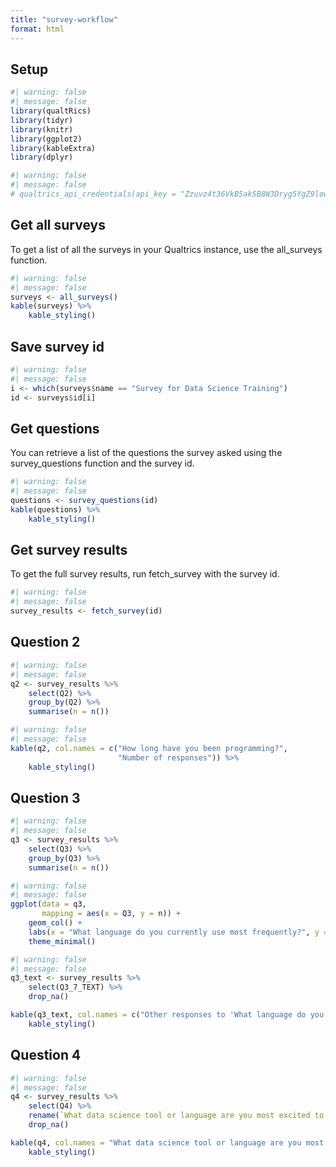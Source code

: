 ```yaml
---
title: "survey-workflow"
format: html
---
```


## Setup
```r
#| warning: false
#| message: false
library(qualtRics)
library(tidyr)
library(knitr)
library(ggplot2)
library(kableExtra)
library(dplyr)
```


```r
#| warning: false
#| message: false
# qualtrics_api_credentials(api_key = "Zzuvz4t36VkB5akSB8W3Dryg5YgZ9lowoc3JEfEN", base_url = "ucsb.co1.qualtrics.com", install = TRUE, overwrite = T)
```

## Get all surveys
To get a list of all the surveys in your Qualtrics instance, use the all_surveys function.
```r
#| warning: false
#| message: false
surveys <- all_surveys()
kable(surveys) %>%
    kable_styling()
```

## Save survey id
```r
#| warning: false
#| message: false
i <- which(surveys$name == "Survey for Data Science Training")
id <- surveys$id[i]
```

## Get questions
You can retrieve a list of the questions the survey asked using the survey_questions function and the survey id.
```r
#| warning: false
#| message: false
questions <- survey_questions(id)
kable(questions) %>%
    kable_styling()
```

## Get survey results
To get the full survey results, run fetch_survey with the survey id.
```r
#| warning: false
#| message: false
survey_results <- fetch_survey(id)
```


## Question 2
```r
#| warning: false
#| message: false
q2 <- survey_results %>% 
    select(Q2) %>% 
    group_by(Q2) %>% 
    summarise(n = n())
```


```r
#| warning: false
#| message: false
kable(q2, col.names = c("How long have you been programming?",
                        "Number of responses")) %>%
    kable_styling()
```

## Question 3
```r
#| warning: false
#| message: false
q3 <- survey_results %>% 
    select(Q3) %>% 
    group_by(Q3) %>% 
    summarise(n = n())
```

```r
#| warning: false
#| message: false
ggplot(data = q3, 
       mapping = aes(x = Q3, y = n)) +
    geom_col() +
    labs(x = "What language do you currently use most frequently?", y = "Number of reponses") +
    theme_minimal()
```

```r
#| warning: false
#| message: false
q3_text <- survey_results %>% 
    select(Q3_7_TEXT) %>% 
    drop_na()

kable(q3_text, col.names = c("Other responses to 'What language do you currently use mose frequently?'")) %>% 
    kable_styling()
```

## Question 4
```r
#| warning: false
#| message: false
q4 <- survey_results %>% 
    select(Q4) %>% 
    rename(`What data science tool or language are you most excited to learn next?` = Q4) %>% 
    drop_na()

kable(q4, col.names = "What data science tool or language are you most excited to learn next?") %>% 
    kable_styling()
```


